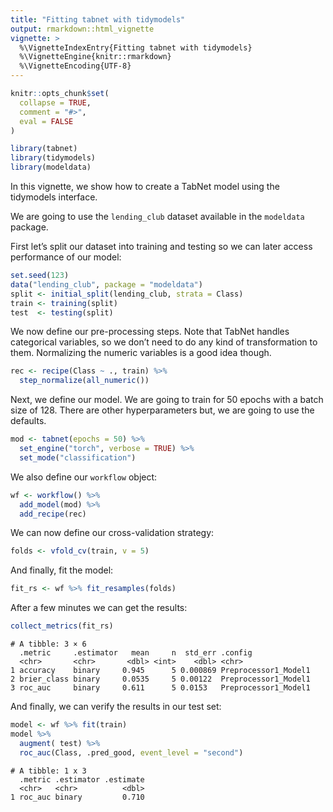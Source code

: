 ```yaml
---
title: "Fitting tabnet with tidymodels"
output: rmarkdown::html_vignette
vignette: >
  %\VignetteIndexEntry{Fitting tabnet with tidymodels}
  %\VignetteEngine{knitr::rmarkdown}
  %\VignetteEncoding{UTF-8}
---
```


```r
knitr::opts_chunk$set(
  collapse = TRUE,
  comment = "#>",
  eval = FALSE
)
```

```r
library(tabnet)
library(tidymodels)
library(modeldata)
```

In this vignette, we show how to create a TabNet model using the tidymodels interface.

We are going to use the `lending_club` dataset available
in the `modeldata` package.

First let's split our dataset into training and testing so we can later access performance of our model:

```r
set.seed(123)
data("lending_club", package = "modeldata")
split <- initial_split(lending_club, strata = Class)
train <- training(split)
test  <- testing(split)
```

We now define our pre-processing steps. Note that TabNet handles categorical variables, so we don't need to do any kind of transformation to them. Normalizing the numeric variables is a good idea though.

```r
rec <- recipe(Class ~ ., train) %>%
  step_normalize(all_numeric())
```

Next, we define our model. We are going to train for 50 epochs with a batch size of 128. There are other hyperparameters but, we are going to use the defaults.

```r
mod <- tabnet(epochs = 50) %>%
  set_engine("torch", verbose = TRUE) %>%
  set_mode("classification")
```

We also define our `workflow` object:

```r
wf <- workflow() %>%
  add_model(mod) %>%
  add_recipe(rec)
```

We can now define our cross-validation strategy:

```r
folds <- vfold_cv(train, v = 5)
```

And finally, fit the model:

```r
fit_rs <- wf %>% fit_resamples(folds)
```

After a few minutes we can get the results:

```r
collect_metrics(fit_rs)
```

```
# A tibble: 3 × 6
  .metric     .estimator   mean     n  std_err .config             
  <chr>       <chr>       <dbl> <int>    <dbl> <chr>               
1 accuracy    binary     0.945      5 0.000869 Preprocessor1_Model1
2 brier_class binary     0.0535     5 0.00122  Preprocessor1_Model1
3 roc_auc     binary     0.611      5 0.0153   Preprocessor1_Model1
```

And finally, we can verify the results in our test set:

```r
model <- wf %>% fit(train)
model %>%
  augment( test) %>% 
  roc_auc(Class, .pred_good, event_level = "second")
```

```
# A tibble: 1 x 3
  .metric .estimator .estimate
  <chr>   <chr>          <dbl>
1 roc_auc binary         0.710
```






